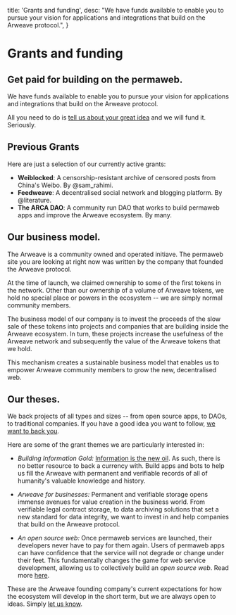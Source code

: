 
  title: 'Grants and funding',
  desc: "We have funds available to enable you to pursue your vision for applications and integrations that build on the Arweave protocol.",
}

# Grants and funding

## Get paid for building on the permaweb.

We have funds available to enable you to pursue your vision for applications and integrations that build on the Arweave protocol.

All you need to do is [tell us about your great idea](mailto:team@arweave.org?subject=Grant%20Proposal) and we will fund it. Seriously.

## Previous Grants

Here are just a selection of our currently active grants:

- **Weiblocked**: A censorship-resistant archive of censored posts from China's Weibo. By @sam_rahimi.
- **Feedweave**: A decentralised social network and blogging platform. By @literature.
- **The ARCA DAO**: A community run DAO that works to build permaweb apps and improve the Arweave ecosystem. By many.

## Our business model.

The Arweave is a community owned and operated initiave. The permaweb site you are looking at right now was written by the company that founded the Arweave protocol.

At the time of launch, we claimed ownership to some of the first tokens in the network. Other than our ownership of a volume of Arweave tokens, we hold no special place or powers in the ecosystem -- we are simply normal community members.

The business model of our company is to invest the proceeds of the slow sale of these tokens into projects and companies that are building inside the Arweave ecosystem. In turn, these projects increase the usefulness of the Arweave network and subsequently the value of the Arweave tokens that we hold.

This mechanism creates a sustainable business model that enables us to empower Arweave community members to grow the new, decentralised web.

## Our theses.

We back projects of all types and sizes -- from open source apps, to DAOs, to traditional companies. If you have a good idea you want to follow, [we want to back you](mailto:team@arweave.org?subject=Grant%20Proposal).

Here are some of the grant themes we are particularly interested in:

- *Building Information Gold:* [Information is the new oil](https://www.economist.com/leaders/2017/05/06/the-worlds-most-valuable-resource-is-no-longer-oil-but-data). As such, there is no better resource to back a currency with. Build apps and bots to help us fill the Arweave with permanent and verifiable records of all of humanity's valuable knowledge and history.

- *Arweave for businesses:* Permanent and verifiable storage opens immense avenues for value creation in the business world. From verifiable legal contract storage, to data archiving solutions that set a new standard for data integrity, we want to invest in and help companies that build on the Arweave protocol.

- *An open source web:* Once permaweb services are launched, their developers never have to pay for them again. Users of permaweb apps can have confidence that the service will not degrade or change under their feet. This fundamentally changes the game for web service development, allowing us to collectively build an _open source web_. Read more [here](https://medium.com/@arweave/towards-an-open-source-web-9ffe201fc044).

These are the Arweave founding company's current expectations for how the ecosystem will develop in the short term, but we are always open to ideas. Simply [let us know](mailto:team@arweave.org?subject=Grant%20Proposal).